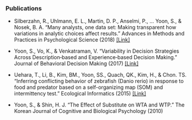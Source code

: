 <br>

### Publications

- Silberzahn, R., Uhlmann, E. L., Martin, D. P., Anselmi, P., ... Yoon, S., & Nosek, B. A. "Many analysts, one data set: Making transparent how variations in analytic choices affect results." Advances in Methods and Practices in Psychological Science (2018) [[Link]](https://journals.sagepub.com/doi/abs/10.1177/2515245917747646)

- Yoon, S., Vo, K., & Venkatraman, V. "Variability in Decision Strategies Across Description‐based and Experience‐based Decision Making." Journal of Behavioral Decision Making (2017) [[Link]](https://onlinelibrary.wiley.com/doi/abs/10.1002/bdm.2009)

- Uehara, T., Li, B., Kim, BM., Yoon, SS., Quach, QK., Kim, H., & Chon. TS. "Inferring conflicting behavior of zebrafish (Danio rerio) in response to food and predator based on a self-organizing map (SOM) and intermittency test." Ecological Informatics (2015) [[Link]](https://www.sciencedirect.com/science/article/pii/S1574954114001411)

- Yoon, S., & Shin, H. J. "The Effect of Substitute on WTA and WTP." The Korean Journal of Cognitive and Biological Psychology (2010)